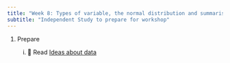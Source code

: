 ```yaml
---
title: "Week 8: Types of variable, the normal distribution and summarising data"
subtitle: "Independent Study to prepare for workshop"
---
```


1.  Prepare

    i.  📖 Read [Ideas about data](https://3mmarand.github.io/comp4biosci/ideas_about_data.html)



